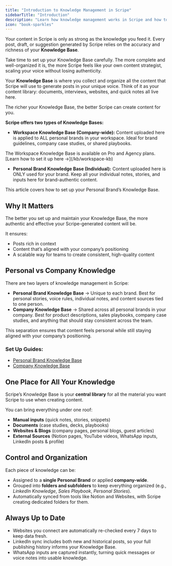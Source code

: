 ```yaml
---
title: "Introduction to Knowledge Management in Scripe"
sidebarTitle: "Introduction"
description: "Learn how knowledge management works in Scripe and how to keep your content sources organized for better, more authentic posts."
icon: "book-sparkles"
---
```


Your content in Scripe is only as strong as the knowledge you feed it. Every post, draft, or suggestion generated by Scripe relies on the accuracy and richness of your **Knowledge Base**.

Take time to set up your Knowledge Base carefully. The more complete and well-organized it is, the more Scripe feels like your own content strategist, scaling your voice without losing authenticity.

Your **Knowledge Base** is where you collect and organize all the content that Scripe will use to generate posts in your unique voice. Think of it as your content library: documents, interviews, websites, and quick notes all live here.

The richer your Knowledge Base, the better Scripe can create content for you.

**Scripe offers two types of Knowledge Bases:**

- **Workspace Knowledge Base (Company-wide):** Content uploaded here is applied to ALL personal brands in your workspace. Ideal for brand guidelines, company case studies, or shared playbooks.

<Note>
  The Workspace Knowledge Base is available on Pro and Agency plans. [Learn how to set it up here →](/kb/workspace-kb)
</Note>

- **Personal Brand Knowledge Base (Individual):** Content uploaded here is ONLY used for your brand. Keep all your individual notes, stories, and inputs here for brand-authentic content.

This article covers how to set up your Personal Brand’s Knowledge Base.

## Why It Matters

The better you set up and maintain your Knowledge Base, the more authentic and effective your Scripe-generated content will be.

It ensures:

- Posts rich in context
- Content that’s aligned with your company’s positioning
- A scalable way for teams to create consistent, high-quality content

## Personal vs Company Knowledge

There are two layers of knowledge management in Scripe:

- **Personal Brand Knowledge Base** → Unique to each brand. Best for personal stories, voice rules, individual notes, and content sources tied to one person.
- **Company Knowledge Base** → Shared across all personal brands in your company. Best for product descriptions, sales playbooks, company case studies, and anything that should stay consistent across the team.

This separation ensures that content feels personal while still staying aligned with your company’s positioning.

### Set Up Guides:

- [Personal Brand Knowledge Base](/knowledge/pb-kb)
- [Company Knowledge Base](/knowledge/workspace-kb)

## One Place for All Your Knowledge

Scripe’s Knowledge Base is your **central library** for all the material you want Scripe to use when creating content.

You can bring everything under one roof:

- **Manual inputs** (quick notes, stories, snippets)
- **Documents** (case studies, decks, playbooks)
- **Websites & Blogs** (company pages, personal blogs, guest articles)
- **External Sources** (Notion pages, YouTube videos, WhatsApp inputs, LinkedIn posts & profile)

## Control and Organization

Each piece of knowledge can be:

- Assigned to a **single Personal Brand** or applied **company-wide**.
- Grouped into **folders and subfolders** to keep everything organized (e.g., _LinkedIn Knowledge_, _Sales Playbook_, _Personal Stories_).
- Automatically synced from tools like Notion and Websites, with Scripe creating dedicated folders for them.

## Always Up to Date

- Websites you connect are automatically re-checked every 7 days to keep data fresh.
- LinkedIn sync includes both new and historical posts, so your full publishing history informs your Knowledge Base.
- WhatsApp inputs are captured instantly, turning quick messages or voice notes into usable knowledge.